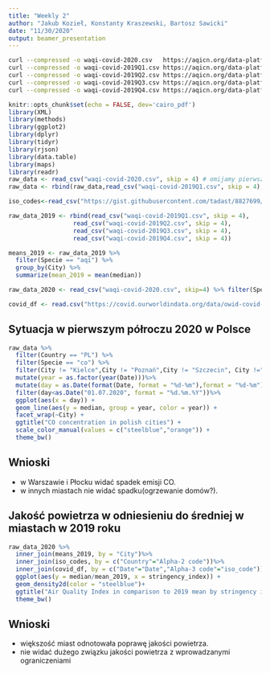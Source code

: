 ```yaml
---
title: "Weekly 2"
author: "Jakub Kozieł, Konstanty Kraszewski, Bartosz Sawicki"
date: "11/30/2020"
output: beamer_presentation
---
```



```bash
curl --compressed -o waqi-covid-2020.csv   https://aqicn.org/data-platform/covid19/report/19780-07745f90/2020
curl --compressed -o waqi-covid-2019Q1.csv https://aqicn.org/data-platform/covid19/report/19780-07745f90/2019Q1
curl --compressed -o waqi-covid-2019Q2.csv https://aqicn.org/data-platform/covid19/report/19780-07745f90/2019Q2
curl --compressed -o waqi-covid-2019Q3.csv https://aqicn.org/data-platform/covid19/report/19780-07745f90/2019Q3
curl --compressed -o waqi-covid-2019Q4.csv https://aqicn.org/data-platform/covid19/report/19780-07745f90/2019Q4
```



```r
knitr::opts_chunk$set(echo = FALSE, dev='cairo_pdf')
library(XML)
library(methods)
library(ggplot2)
library(dplyr)
library(tidyr)
library(rjson)
library(data.table)
library(maps)
library(readr)
raw_data <- read_csv("waqi-covid-2020.csv", skip = 4) # omijamy pierwsze 4 wiersze, jakieś nagłówki
raw_data <- rbind(raw_data,read_csv("waqi-covid-2019Q1.csv", skip = 4),read_csv("waqi-covid-2019Q2.csv", skip = 4))

iso_codes<-read_csv("https://gist.githubusercontent.com/tadast/8827699/raw/f5cac3d42d16b78348610fc4ec301e9234f82821/countries_codes_and_coordinates.csv")

raw_data_2019 <- rbind(read_csv("waqi-covid-2019Q1.csv", skip = 4),
                  read_csv("waqi-covid-2019Q2.csv", skip = 4),
                  read_csv("waqi-covid-2019Q3.csv", skip = 4),
                  read_csv("waqi-covid-2019Q4.csv", skip = 4))

means_2019 <- raw_data_2019 %>%
  filter(Specie == "aqi") %>% 
  group_by(City) %>%
  summarize(mean_2019 = mean(median))

raw_data_2020 <- read_csv("waqi-covid-2020.csv", skip=4) %>% filter(Specie == "aqi")

covid_df <- read.csv("https://covid.ourworldindata.org/data/owid-covid-data.csv") %>% mutate(Date = as.Date(date))

```

## Sytuacja w pierwszym półroczu 2020 w Polsce

```r

raw_data %>% 
  filter(Country == "PL") %>%
  filter(Specie == "co") %>% 
  filter(City != "Kielce",City != "Poznań",City != "Szczecin", City !="Tarnów")%>% #nie mają wszystkich lat
  mutate(year = as.factor(year(Date)))%>%
  mutate(day = as.Date(format(Date, format = "%d-%m"),format = "%d-%m"))%>%
  filter(day<as.Date("01.07.2020", format = "%d.%m.%Y"))%>%
  ggplot(aes(x = day)) + 
  geom_line(aes(y = median, group = year, color = year)) +
  facet_wrap(~City) + 
  ggtitle("CO concentration in polish cities") +
  scale_color_manual(values = c("steelblue","orange")) +
  theme_bw()
```

## Wnioski

- w Warszawie i Płocku widać spadek emisji CO.
- w innych miastach nie widać spadku(ogrzewanie domów?).


## Jakość powietrza w odniesieniu do średniej w miastach w 2019 roku

```r

raw_data_2020 %>%
  inner_join(means_2019, by = "City")%>%
  inner_join(iso_codes, by = c("Country"="Alpha-2 code"))%>%
  inner_join(covid_df, by = c("Date"="Date","Alpha-3 code"="iso_code")) %>%
  ggplot(aes(y = median/mean_2019, x = stringency_index)) + 
  geom_density2d(color = "steelblue")+
  ggtitle("Air Quality Index in comparison to 2019 mean by stringency index")+
  theme_bw()

```

## Wnioski

- większość miast odnotowała poprawę jakości powietrza.
- nie widać dużego związku jakości powietrza z wprowadzanymi ograniczeniami
